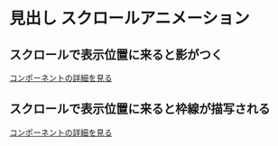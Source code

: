# 見出し スクロールアニメーション


## スクロールで表示位置に来ると影がつく

<Story id="scroll-heading--shadow" />

[コンポーネントの詳細を見る](/story/scroll-heading--shadow)

## スクロールで表示位置に来ると枠線が描写される

<Story id="scroll-heading--draw" />

[コンポーネントの詳細を見る](/story/scroll-heading--draw)
